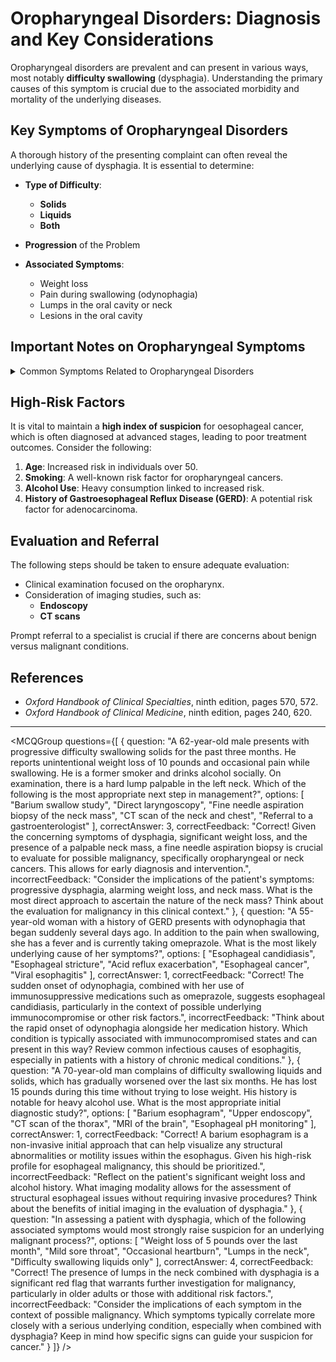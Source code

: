 
# Oropharyngeal Disorders: Diagnosis and Key Considerations

Oropharyngeal disorders are prevalent and can present in various ways, most notably **difficulty swallowing** (dysphagia). Understanding the primary causes of this symptom is crucial due to the associated morbidity and mortality of the underlying diseases.

## Key Symptoms of Oropharyngeal Disorders

A thorough history of the presenting complaint can often reveal the underlying cause of dysphagia. It is essential to determine:

- **Type of Difficulty**:
  - **Solids**
  - **Liquids**
  - **Both**

- **Progression** of the Problem
- **Associated Symptoms**:
  - Weight loss
  - Pain during swallowing (odynophagia)
  - Lumps in the oral cavity or neck
  - Lesions in the oral cavity

## Important Notes on Oropharyngeal Symptoms

<details>
<summary>Common Symptoms Related to Oropharyngeal Disorders</summary>

- **Dysphagia**:
  - Can indicate serious conditions like **oesophageal cancer**.
  
- **Sore Throat**:
  - Evaluation needed to distinguish between viral, bacterial, or other causes.

- **Odynophagia**:
  - Painful swallowing that may be associated with infections or malignancies.
  
- **Lumps**:
  - Presence of lumps in the oral cavity or neck should prompt further investigation.

- **Lesions**:
  - Any persistent lesions in the oral cavity should be evaluated for malignancy.

</details>

## High-Risk Factors

It is vital to maintain a **high index of suspicion** for oesophageal cancer, which is often diagnosed at advanced stages, leading to poor treatment outcomes. Consider the following:

1. **Age**: Increased risk in individuals over 50.
2. **Smoking**: A well-known risk factor for oropharyngeal cancers.
3. **Alcohol Use**: Heavy consumption linked to increased risk.
4. **History of Gastroesophageal Reflux Disease (GERD)**: A potential risk factor for adenocarcinoma.

## Evaluation and Referral

The following steps should be taken to ensure adequate evaluation:

- Clinical examination focused on the oropharynx.
- Consideration of imaging studies, such as:
  - **Endoscopy**
  - **CT scans**

Prompt referral to a specialist is crucial if there are concerns about benign versus malignant conditions.

## References

- *Oxford Handbook of Clinical Specialties*, ninth edition, pages 570, 572.
- *Oxford Handbook of Clinical Medicine*, ninth edition, pages 240, 620.

---

<MCQGroup questions={[
  {
    question: "A 62-year-old male presents with progressive difficulty swallowing solids for the past three months. He reports unintentional weight loss of 10 pounds and occasional pain while swallowing. He is a former smoker and drinks alcohol socially. On examination, there is a hard lump palpable in the left neck. Which of the following is the most appropriate next step in management?",
    options: [
      "Barium swallow study",
      "Direct laryngoscopy",
      "Fine needle aspiration biopsy of the neck mass",
      "CT scan of the neck and chest",
      "Referral to a gastroenterologist"
    ],
    correctAnswer: 3,
    correctFeedback: "Correct! Given the concerning symptoms of dysphagia, significant weight loss, and the presence of a palpable neck mass, a fine needle aspiration biopsy is crucial to evaluate for possible malignancy, specifically oropharyngeal or neck cancers. This allows for early diagnosis and intervention.",
    incorrectFeedback: "Consider the implications of the patient's symptoms: progressive dysphagia, alarming weight loss, and neck mass. What is the most direct approach to ascertain the nature of the neck mass? Think about the evaluation for malignancy in this clinical context."
  },
  {
    question: "A 55-year-old woman with a history of GERD presents with odynophagia that began suddenly several days ago. In addition to the pain when swallowing, she has a fever and is currently taking omeprazole. What is the most likely underlying cause of her symptoms?",
    options: [
      "Esophageal candidiasis",
      "Esophageal stricture",
      "Acid reflux exacerbation",
      "Esophageal cancer",
      "Viral esophagitis"
    ],
    correctAnswer: 1,
    correctFeedback: "Correct! The sudden onset of odynophagia, combined with her use of immunosuppressive medications such as omeprazole, suggests esophageal candidiasis, particularly in the context of possible underlying immunocompromise or other risk factors.",
    incorrectFeedback: "Think about the rapid onset of odynophagia alongside her medication history. Which condition is typically associated with immunocompromised states and can present in this way? Review common infectious causes of esophagitis, especially in patients with a history of chronic medical conditions."
  },
  {
    question: "A 70-year-old man complains of difficulty swallowing liquids and solids, which has gradually worsened over the last six months. He has lost 15 pounds during this time without trying to lose weight. His history is notable for heavy alcohol use. What is the most appropriate initial diagnostic study?",
    options: [
      "Barium esophagram",
      "Upper endoscopy",
      "CT scan of the thorax",
      "MRI of the brain",
      "Esophageal pH monitoring"
    ],
    correctAnswer: 1,
    correctFeedback: "Correct! A barium esophagram is a non-invasive initial approach that can help visualize any structural abnormalities or motility issues within the esophagus. Given his high-risk profile for esophageal malignancy, this should be prioritized.",
    incorrectFeedback: "Reflect on the patient's significant weight loss and alcohol history. What imaging modality allows for the assessment of structural esophageal issues without requiring invasive procedures? Think about the benefits of initial imaging in the evaluation of dysphagia."
  },
  {
    question: "In assessing a patient with dysphagia, which of the following associated symptoms would most strongly raise suspicion for an underlying malignant process?",
    options: [
      "Weight loss of 5 pounds over the last month",
      "Mild sore throat",
      "Occasional heartburn",
      "Lumps in the neck",
      "Difficulty swallowing liquids only"
    ],
    correctAnswer: 4,
    correctFeedback: "Correct! The presence of lumps in the neck combined with dysphagia is a significant red flag that warrants further investigation for malignancy, particularly in older adults or those with additional risk factors.",
    incorrectFeedback: "Consider the implications of each symptom in the context of possible malignancy. Which symptoms typically correlate more closely with a serious underlying condition, especially when combined with dysphagia? Keep in mind how specific signs can guide your suspicion for cancer."
  }
]} />